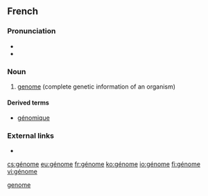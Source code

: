 ==French==
{{wikipedia|lang=fr}}

===Pronunciation===
* {{IPA|/ʒenom/|lang=fr}}
* {{audio|Fr-Paris--génome.ogg|Audio (Paris)|lang=fr}}

===Noun===
{{fr-noun|m}}

# [[genome]] (complete genetic information of an organism)

====Derived terms====
* [[génomique]]

===External links===
* {{R:TLFi}}

[[Category:fr:Genetics|genome]]

[[cs:génome]]
[[eu:génome]]
[[fr:génome]]
[[ko:génome]]
[[io:génome]]
[[fi:génome]]
[[vi:génome]]
